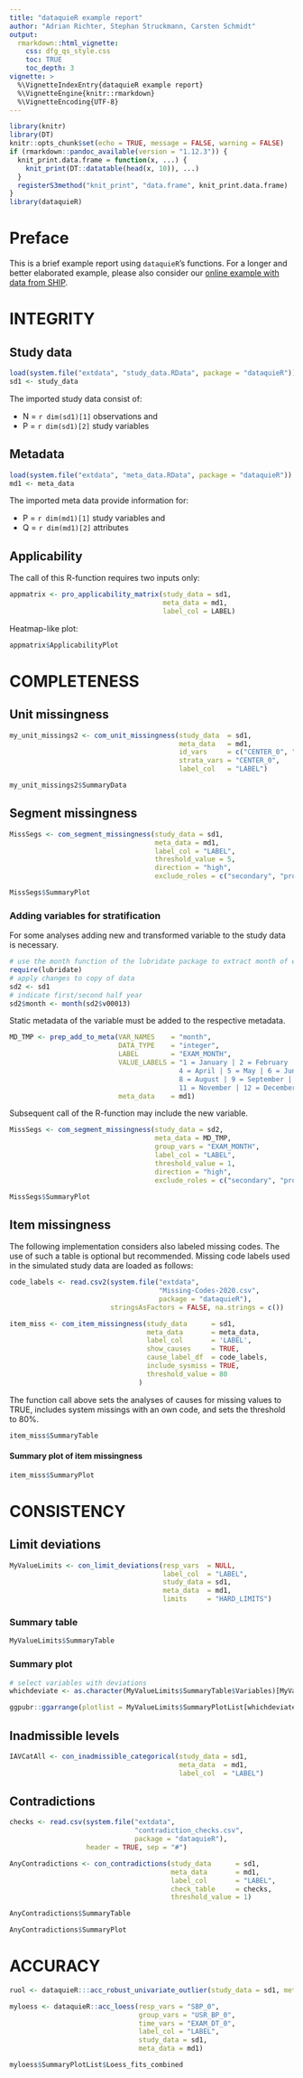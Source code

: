 ```yaml
---
title: "dataquieR example report"
author: "Adrian Richter, Stephan Struckmann, Carsten Schmidt"
output:
  rmarkdown::html_vignette:
    css: dfg_qs_style.css
    toc: TRUE
    toc_depth: 3
vignette: >
  %\VignetteIndexEntry{dataquieR example report}
  %\VignetteEngine{knitr::rmarkdown}
  %\VignetteEncoding{UTF-8}
---
```


```r
library(knitr)
library(DT)
knitr::opts_chunk$set(echo = TRUE, message = FALSE, warning = FALSE)
if (rmarkdown::pandoc_available(version = "1.12.3")) {
  knit_print.data.frame = function(x, ...) {
    knit_print(DT::datatable(head(x, 10)), ...)
  }
  registerS3method("knit_print", "data.frame", knit_print.data.frame)
}
library(dataquieR)
```

# Preface

This is a brief example report using `dataquieR`'s functions. For a longer and
better elaborated example, please also consider our
[online example with data from SHIP](https://dataquality.ship-med.uni-greifswald.de/tutorials.html#Advanced_Report_SHIP_Example).

# INTEGRITY

## Study data

```r
load(system.file("extdata", "study_data.RData", package = "dataquieR"))
sd1 <- study_data
```

The imported study data consist of:

* N = `r dim(sd1)[1]` observations and
* P = `r dim(sd1)[2]` study variables


## Metadata 


```r
load(system.file("extdata", "meta_data.RData", package = "dataquieR"))
md1 <- meta_data
```

The imported meta data provide information for:

* P = `r dim(md1)[1]` study variables and
* Q = `r dim(md1)[2]` attributes

## Applicability 

The call of this R-function requires two inputs only:

```r
appmatrix <- pro_applicability_matrix(study_data = sd1, 
                                      meta_data = md1, 
                                      label_col = LABEL)
```

Heatmap-like plot:

```r
appmatrix$ApplicabilityPlot
```

# COMPLETENESS

## Unit missingness

```r
my_unit_missings2 <- com_unit_missingness(study_data  = sd1, 
                                          meta_data   = md1, 
                                          id_vars     = c("CENTER_0", "PSEUDO_ID"), 
                                          strata_vars = "CENTER_0", 
                                          label_col   = "LABEL")
```


```r
my_unit_missings2$SummaryData
```

## Segment missingness

```r
MissSegs <- com_segment_missingness(study_data = sd1, 
                                    meta_data = md1, 
                                    label_col = "LABEL", 
                                    threshold_value = 5, 
                                    direction = "high",
                                    exclude_roles = c("secondary", "process"))
```

```r
MissSegs$SummaryPlot
```

### Adding variables for stratification

For some analyses adding new and transformed variable to the study data is necessary.

```r
# use the month function of the lubridate package to extract month of exam date
require(lubridate)
# apply changes to copy of data
sd2 <- sd1
# indicate first/second half year
sd2$month <- month(sd2$v00013)
```

Static metadata of the variable must be added to the respective metadata.

```r
MD_TMP <- prep_add_to_meta(VAR_NAMES    = "month",
                           DATA_TYPE    = "integer",
                           LABEL        = "EXAM_MONTH",
                           VALUE_LABELS = "1 = January | 2 = February | 3 = March | 
                                          4 = April | 5 = May | 6 = June | 7 = July |
                                          8 = August | 9 = September | 10 = October |
                                          11 = November | 12 = December",
                           meta_data    = md1)
```

Subsequent call of the R-function may include the new variable.

```r
MissSegs <- com_segment_missingness(study_data = sd2, 
                                    meta_data = MD_TMP, 
                                    group_vars = "EXAM_MONTH", 
                                    label_col = "LABEL", 
                                    threshold_value = 1, 
                                    direction = "high",
                                    exclude_roles = c("secondary", "process"))
```

```r
MissSegs$SummaryPlot
```

## Item missingness

The following implementation considers also labeled missing codes. The use of such a table is optional but recommended. Missing code labels used in the simulated study data are loaded as follows:

```r
code_labels <- read.csv2(system.file("extdata", 
                                     "Missing-Codes-2020.csv", 
                                     package = "dataquieR"), 
                         stringsAsFactors = FALSE, na.strings = c())
```

```r
item_miss <- com_item_missingness(study_data      = sd1, 
                                  meta_data       = meta_data, 
                                  label_col       = 'LABEL', 
                                  show_causes     = TRUE, 
                                  cause_label_df  = code_labels,
                                  include_sysmiss = TRUE, 
                                  threshold_value = 80
                                ) 
```

The function call above sets the analyses of causes for missing values to TRUE, includes system missings with an own code, and sets the threshold to 80%.

```r
item_miss$SummaryTable
```

#### Summary plot of item missingness

```r
item_miss$SummaryPlot
```


# CONSISTENCY

## Limit deviations

```r
MyValueLimits <- con_limit_deviations(resp_vars  = NULL,
                                      label_col  = "LABEL",
                                      study_data = sd1,
                                      meta_data  = md1,
                                      limits     = "HARD_LIMITS")
```

### Summary table
```r
MyValueLimits$SummaryTable
```


### Summary plot
```r
# select variables with deviations
whichdeviate <- as.character(MyValueLimits$SummaryTable$Variables)[MyValueLimits$SummaryTable$GRADING == 1]
```


```r
ggpubr::ggarrange(plotlist = MyValueLimits$SummaryPlotList[whichdeviate], ncol = 2) 
```

## Inadmissible levels

```r
IAVCatAll <- con_inadmissible_categorical(study_data = sd1, 
                                          meta_data  = md1, 
                                          label_col  = "LABEL")
```

## Contradictions

```r
checks <- read.csv(system.file("extdata", 
                               "contradiction_checks.csv",
                               package = "dataquieR"), 
                   header = TRUE, sep = "#")
```

```r
AnyContradictions <- con_contradictions(study_data      = sd1,
                                        meta_data       = md1,
                                        label_col       = "LABEL",
                                        check_table     = checks,
                                        threshold_value = 1)
```

```r
AnyContradictions$SummaryTable
```

```r
AnyContradictions$SummaryPlot 
```

# ACCURACY

```r
ruol <- dataquieR:::acc_robust_univariate_outlier(study_data = sd1, meta_data = md1, label_col = LABEL)
```


```r
myloess <- dataquieR::acc_loess(resp_vars = "SBP_0",
                                group_vars = "USR_BP_0",
                                time_vars = "EXAM_DT_0",
                                label_col = "LABEL",
                                study_data = sd1,
                                meta_data = md1)

myloess$SummaryPlotList$Loess_fits_combined
```




